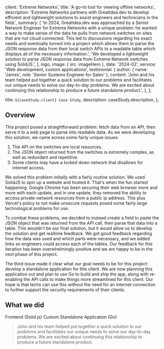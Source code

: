 
  client: 'Extreme Networks',
  title: 'A go-to tool for viewing offline networks',
  description:
    'Extreme Networks partners with GreatIdea.dev to develop efficient and lightweight solutions to assist engineers and technicians in the field.',
  summary: [
    'In 2024, GreatIdea.dev was approached by a Senior Network Engineer for Extreme Networks with a unique problem: he wanted a way to make sense of the data he pulls from network switches on sites that are not cloud connected. This led to discussions regarding his exact needs and eventually turned into a project which allows them to parse the JSON response data from their local switch APIs to a readable table which displays all of the necessary information.',
    'We developed a lightweight solution to parse JSON response data from Extreme Network switches using SolidJS.',
  ],
  logo,
  image: { src: imageHero },
  date: '2024-02',
  service: 'Web development, custom applications',
  testimonial: {
    author: { name: 'James', role: 'Senior Systems Engineer for Sales' },
    content:
      'John and his team helped put together a quick solution to our problems and facilitates our unique needs to solve our day-to-day problems. We are excited about continuing this relationship to produce a future standalone product.',
  },
};

  title: `${caseStudy.client} Case Study`,
  description: caseStudy.description,
};

## Overview

This project posed a straightforward problem: fetch data from an API, then serve it to a web page to parse into readable data. As we were developing this solution, we came across some fairly unique issues:

1. The API on the switches are local resources.
2. The JSON object returned from the switches is extremely complex, as well as redundant and repetitive.
3. Some clients may have a locked down network that disallows for internet access.

We solved this problem initially with a fairly routine solution. We used SolidJS to spin up a website and hosted it. That's when the fun started happening. Google Chrome has been securing their web browser more and more with each update, and in one update, they removed the ability to access private-network resources from a public ip address. This plus Vercel's policy to not make unsecure requests posed some fairly large technological problems for use.

To combat these problems, we decided to instead create a field to paste the JSON object that was returned from the API call, then parse that data into a table. This wouldn't be our final solution, but it would allow us to develop the solution and get realtime feedback. We got good feedback regarding how the data was used and which parts were necessary, and we added links so engineers could access each of the tables. Our feedback for this iteration has been overwhelmingly positive and we are happy to be in the next phase of this project.

The third issue made it clear what our goal needs to be for this project: develop a standalone application for this client. We are now planning this application out and plan to use Go to build and ship the app, along with re-enabling the API calls to make things more streamlined for this client. Our hope is that techs can use this without the need for an internet connection to further support the security requirements of their clients.

## What we did

<TagList>
  <TagListItem>Frontend (Solid.js)</TagListItem>
  <TagListItem>Custom Standalone Application (Go)</TagListItem>
</TagList>

<Blockquote
  author={{ name: caseStudy.testimonial.author.name, role: caseStudy.testimonial.author.role }}
  image={{ src: imageExtremeLogo }}
>
  John and his team helped put together a quick solution to our problems and facilitates our unique 
  needs to solve our day-to-day problems. We are excited about continuing this relationship to produce
  a future standalone product.
</Blockquote>

<StatList>
  <StatListItem value='150%' label='faster data analysis' />
  <StatListItem value='10x' label='real world efficiency' />
</StatList>

